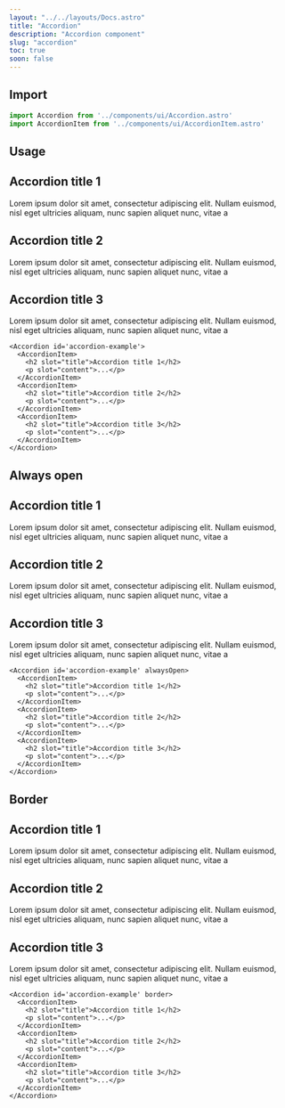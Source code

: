 ```yaml
---
layout: "../../layouts/Docs.astro"
title: "Accordion"
description: "Accordion component"
slug: "accordion"
toc: true
soon: false
---
```


## Import

```js
import Accordion from '../components/ui/Accordion.astro'
import AccordionItem from '../components/ui/AccordionItem.astro'
```

## Usage

<Example>
  <Accordion id='accordion-example'>
    <AccordionItem>
      <h2 slot="title">Accordion title 1</h2>
      <p slot="content">Lorem ipsum dolor sit amet, consectetur adipiscing elit. Nullam euismod, nisl eget ultricies aliquam, nunc sapien aliquet nunc, vitae a </p>
    </AccordionItem>
    <AccordionItem>
      <h2 slot="title">Accordion title 2</h2>
      <p slot="content">Lorem ipsum dolor sit amet, consectetur adipiscing elit. Nullam euismod, nisl eget ultricies aliquam, nunc sapien aliquet nunc, vitae a </p>
    </AccordionItem>
    <AccordionItem>
      <h2 slot="title">Accordion title 3</h2>
      <p slot="content">Lorem ipsum dolor sit amet, consectetur adipiscing elit. Nullam euismod, nisl eget ultricies aliquam, nunc sapien aliquet nunc, vitae a </p>
    </AccordionItem>
  </Accordion>
</Example>

```astro
<Accordion id='accordion-example'>
  <AccordionItem>
    <h2 slot="title">Accordion title 1</h2>
    <p slot="content">...</p>
  </AccordionItem>
  <AccordionItem>
    <h2 slot="title">Accordion title 2</h2>
    <p slot="content">...</p>
  </AccordionItem>
  <AccordionItem>
    <h2 slot="title">Accordion title 3</h2>
    <p slot="content">...</p>
  </AccordionItem>
</Accordion>
```

## Always open

<Example>
  <Accordion id='accordion-example-2' alwaysOpen>
    <AccordionItem>
      <h2 slot="title">Accordion title 1</h2>
      <p slot="content">Lorem ipsum dolor sit amet, consectetur adipiscing elit. Nullam euismod, nisl eget ultricies aliquam, nunc sapien aliquet nunc, vitae a </p>
    </AccordionItem>
    <AccordionItem>
      <h2 slot="title">Accordion title 2</h2>
      <p slot="content">Lorem ipsum dolor sit amet, consectetur adipiscing elit. Nullam euismod, nisl eget ultricies aliquam, nunc sapien aliquet nunc, vitae a </p>
    </AccordionItem>
    <AccordionItem>
      <h2 slot="title">Accordion title 3</h2>
      <p slot="content">Lorem ipsum dolor sit amet, consectetur adipiscing elit. Nullam euismod, nisl eget ultricies aliquam, nunc sapien aliquet nunc, vitae a </p>
    </AccordionItem>
  </Accordion>
</Example>

```astro
<Accordion id='accordion-example' alwaysOpen>
  <AccordionItem>
    <h2 slot="title">Accordion title 1</h2>
    <p slot="content">...</p>
  </AccordionItem>
  <AccordionItem>
    <h2 slot="title">Accordion title 2</h2>
    <p slot="content">...</p>
  </AccordionItem>
  <AccordionItem>
    <h2 slot="title">Accordion title 3</h2>
    <p slot="content">...</p>
  </AccordionItem>
</Accordion>
```

## Border

<Example>
  <Accordion id='accordion-example-3' border>
    <AccordionItem>
      <h2 slot="title">Accordion title 1</h2>
      <p slot="content">Lorem ipsum dolor sit amet, consectetur adipiscing elit. Nullam euismod, nisl eget ultricies aliquam, nunc sapien aliquet nunc, vitae a </p>
    </AccordionItem>
    <AccordionItem>
      <h2 slot="title">Accordion title 2</h2>
      <p slot="content">Lorem ipsum dolor sit amet, consectetur adipiscing elit. Nullam euismod, nisl eget ultricies aliquam, nunc sapien aliquet nunc, vitae a </p>
    </AccordionItem>
    <AccordionItem>
      <h2 slot="title">Accordion title 3</h2>
      <p slot="content">Lorem ipsum dolor sit amet, consectetur adipiscing elit. Nullam euismod, nisl eget ultricies aliquam, nunc sapien aliquet nunc, vitae a </p>
    </AccordionItem>
  </Accordion>
</Example>

```astro
<Accordion id='accordion-example' border>
  <AccordionItem>
    <h2 slot="title">Accordion title 1</h2>
    <p slot="content">...</p>
  </AccordionItem>
  <AccordionItem>
    <h2 slot="title">Accordion title 2</h2>
    <p slot="content">...</p>
  </AccordionItem>
  <AccordionItem>
    <h2 slot="title">Accordion title 3</h2>
    <p slot="content">...</p>
  </AccordionItem>
</Accordion>
```
